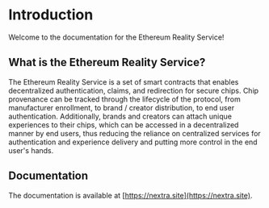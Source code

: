 # Introduction
 
Welcome to the documentation for the Ethereum Reality Service!

## What is the Ethereum Reality Service?

The Ethereum Reality Service is a set of smart contracts that enables decentralized authentication, claims, and redirection for secure chips.
Chip provenance can be tracked through the lifecycle of the protocol, from manufacturer enrollment, to brand / creator distribution, to end user authentication.
Additionally, brands and creators can attach unique experiences to their chips, which can be accessed in a decentralized manner by end users, thus reducing the reliance
on centralized services for authentication and experience delivery and putting more control in the end user's hands.

## Documentation

The documentation is available at [https://nextra.site](https://nextra.site).
